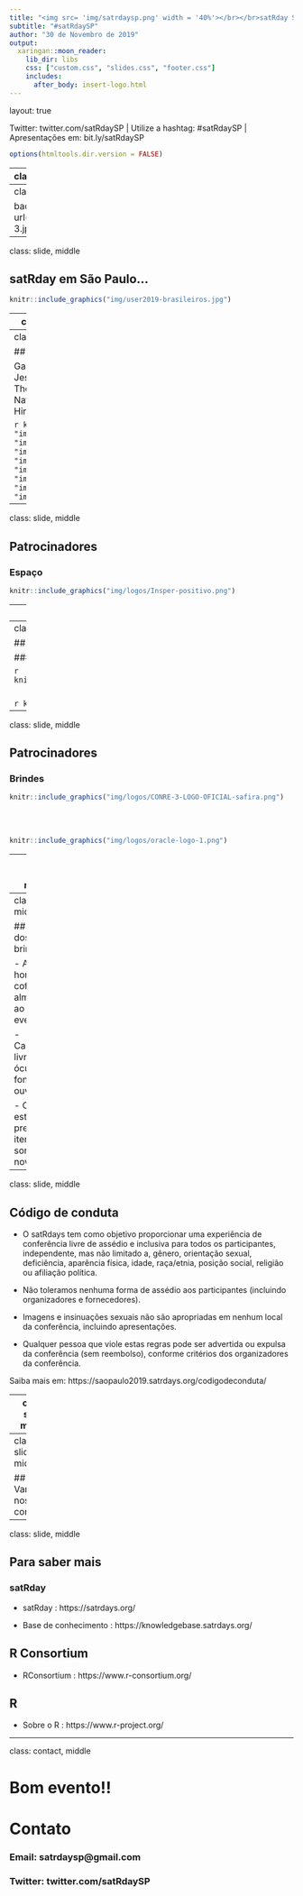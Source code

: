 ```yaml
---
title: "<img src= 'img/satrdaysp.png' width = '40%'></br></br>satRday São Paulo"
subtitle: "#satRdaySP"
author: "30 de Novembro de 2019"
output:
  xaringan::moon_reader:
    lib_dir: libs
    css: ["custom.css", "slides.css", "footer.css"]
    includes:
      after_body: insert-logo.html
---
```

layout: true
  
<div class="my-footer"><span>

Twitter: twitter.com/satRdaySP  | Utilize a hashtag: #satRdaySP | Apresentações em: bit.ly/satRdaySP


</span></div> 

```r
options(htmltools.dir.version = FALSE)
```
---
class: slide, middle 

## Sobre o satRday

.pull-left[

</br>
</br>
</br>
<img src ="img/placeholder.png" width = "90%"></img>

]

.pull-right[

+ O satRday é uma conferência focada em R, __a principal linguagem de código aberto__ de Ciência de Dados.

+ satRday é um __evento internacional__ que foi lançado em 2016.

+ O satRday foi patrocinado pela __RConsortium__, um projeto de código aberto da Linux Foundation que dá suporte à comunidade internacional de R.

+ Os eventos são sempre organizados com o envolvimento da comunidade local.
]

---
class: slide 

background-image: url(img/photogrid_4-3.jpg)

---
class: slide, middle 

## satRday em São Paulo...


```r
knitr::include_graphics("img/user2019-brasileiros.jpg")
```

---
class: slide , middle, center

## Equipe organizadora

Adriana Reis, Angélica Custódio, Beatriz Milz, Bruna Wundervald, Caio Lente, Daniel Falbel, Fernanda Fortti, Gabriela Caesar

```r
knitr::include_graphics(c("img/team/adrianareis.jpg", 
                          "img/team/angelica.jpg",
                          "img/team/beamilz.jpg",
                          "img/team/brunaw.jpg",
                          "img/team/clente.jpg",
                          "img/team/danielfalbel.jpg",
                          "img/team/fernandafortti.jpg", 
                          "img/team/gabrielacaesar.jpg"))
```



---
class: slide , middle, center

## Equipe organizadora

 Gabriel Zanlorenssi, José de Jesus, Julio Trecenti, Letícia Thomaz, Mariana Dias Guilardi, Nathália Demétrio, Renata Hirota, William Amorim

```r
knitr::include_graphics(c(
                          "img/team/gabrielz.jpg",
                          "img/team/josejesus.jpg",
                          "img/team/juliotrecenti.jpg",
                          "img/team/leticiathomaz.jpg",
                          "img/team/mariguilardi.jpg",
                          "img/team/nathdemetrio.jpg",
                          "img/team/renatahirota.jpg",
                          "img/team/william.jpg"))
```


---
class: slide, middle

## Patrocinadores

### Espaço

```r
knitr::include_graphics("img/logos/Insper-positivo.png")
```

---
class: slide, middle

## Patrocinadores

### Financeiro

```r
knitr::include_graphics("img/logos/cursor1-41.png")
```

<br><br>
```r
knitr::include_graphics("img/logos/clearsale-logo-rgb.png")
```


---
class: slide, middle

## Patrocinadores

### Financeiro


```r
knitr::include_graphics("img/logos/Marca_C6BANK_positivo.png")
```
<br><br>

```r
knitr::include_graphics("img/logos/logo_RED_Asset.jpg")
```


---
class: slide, middle

## Patrocinadores
### Brindes

```r
knitr::include_graphics("img/logos/CONRE-3-LOGO-OFICIAL-safira.png")
```

<br><br>
```r
knitr::include_graphics("img/logos/oracle-logo-1.png")
```


---
class: slide, middle

## Cronograma de hoje


08:30 - 09:00  - Credenciamento e Welcome Coffee

09:00 - 09:30 - Abertura

09:30 - 09:50 - Seção Oral 1 - Palestras de 15 minutos

09:50 - 10:30 - Lightning Talks - Palestras de 8 minutos

10:30 - 11:00 - Coffee Break

11:00 - 12:00 - Mesa redonda: Comunidades

12:00 - 13:30 - Horário de almoço - Livre

13:30 - 14:30 - Seção Oral 2 - Palestras de 15 minutos

14:30 - 15:00 - Palestra de Convidado(a)

15:00 - 15:30 - Coffee Break

15:30 - 16:30 - Palestra de Convidado(a)

16:30 - 16:45 - Encerramento

Apresentações em: [bit.ly/satRdaySP](http://bit.ly/satRdaySP)

---
class: slide, middle

## Sorteio dos brindes!

- Após os horários de coffe e de almoço, e ao final do evento.

- Camisetas, livro, óculos, fones de ouvido.

- Caso não esteja presente, o item será sorteado novamente!

---
class: slide, middle

## Código de conduta

- O satRdays tem como objetivo proporcionar uma experiência de conferência livre de assédio e inclusiva para todos os participantes, independente, mas não limitado a, gênero, orientação sexual, deficiência, aparência física, idade, raça/etnia, posição social, religião ou afiliação política. 

- Não toleramos nenhuma forma de assédio aos participantes (incluindo organizadores e fornecedores). 

- Imagens e insinuações sexuais não são apropriadas em nenhum local da conferência, incluindo apresentações. 


- Qualquer pessoa que viole estas regras pode ser advertida ou expulsa da conferência (sem reembolso), conforme critérios dos organizadores da conferência. 

Saiba mais em: https://saopaulo2019.satrdays.org/codigodeconduta/

---
class: slide, middle

## Cuide dos seus pertences :) 

<br><br>
```r
knitr::include_graphics("img/notebook.png")
```


---
class: slide, middle

## Vamos nos conectar?
<br>
```r
knitr::include_graphics("img/linkedin2.jpg")
```


---
class: slide, middle

## Para saber mais 

### satRday 

+ satRday : https://satrdays.org/ 

+ Base de conhecimento : https://knowledgebase.satrdays.org/

## R Consortium 

+ RConsortium : https://www.r-consortium.org/ 

## R 

+ Sobre o R : https://www.r-project.org/





---
class: contact, middle

# Bom evento!!


# Contato 

### Email: **satrdaysp@gmail.com**


### Twitter: **twitter.com/satRdaySP**
